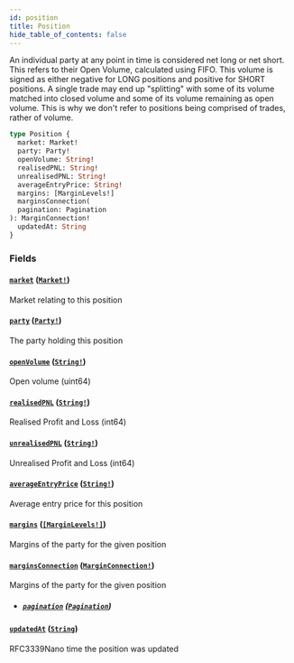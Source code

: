 ```yaml
---
id: position
title: Position
hide_table_of_contents: false
---
```



An individual party at any point in time is considered net long or net short. This refers to their Open Volume,
calculated using FIFO. This volume is signed as either negative for LONG positions and positive for SHORT positions. A
single trade may end up "splitting" with some of its volume matched into closed volume and some of its volume
remaining as open volume. This is why we don't refer to positions being comprised of trades, rather of volume.

```graphql
type Position {
  market: Market!
  party: Party!
  openVolume: String!
  realisedPNL: String!
  unrealisedPNL: String!
  averageEntryPrice: String!
  margins: [MarginLevels!]
  marginsConnection(
  pagination: Pagination
): MarginConnection!
  updatedAt: String
}
```


### Fields

#### [`market`](#) ([`Market!`](/docs/testnet/graphql/objects/market))

Market relating to this position


#### [`party`](#) ([`Party!`](/docs/testnet/graphql/objects/party))

The party holding this position


#### [`openVolume`](#) ([`String!`](/docs/testnet/graphql/scalars/string))

Open volume (uint64)


#### [`realisedPNL`](#) ([`String!`](/docs/testnet/graphql/scalars/string))

Realised Profit and Loss (int64)


#### [`unrealisedPNL`](#) ([`String!`](/docs/testnet/graphql/scalars/string))

Unrealised Profit and Loss (int64)


#### [`averageEntryPrice`](#) ([`String!`](/docs/testnet/graphql/scalars/string))

Average entry price for this position


#### [`margins`](#) ([`[MarginLevels!]`](/docs/testnet/graphql/objects/margin-levels))

Margins of the party for the given position


#### [`marginsConnection`](#) ([`MarginConnection!`](/docs/testnet/graphql/objects/margin-connection))

Margins of the party for the given position
- ##### [`pagination`](#) ([`Pagination`](/docs/testnet/graphql/inputs/pagination))




#### [`updatedAt`](#) ([`String`](/docs/testnet/graphql/scalars/string))

RFC3339Nano time the position was updated




